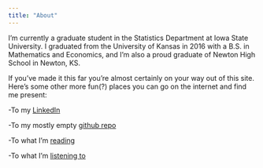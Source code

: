 ```yaml
---
title: "About"
---
```


I'm currently a graduate student in the Statistics Department at Iowa State University. I graduated from the University of Kansas in 2016 with a B.S. in Mathematics and Economics, and I'm also a proud graduate of Newton High School in Newton, KS.

If you've made it this far you're almost certainly on your way out of this site. Here's some other more fun(?) places you can go on the internet and find me present:

-To my [LinkedIn](https://www.linkedin.com/in/steve-harms-ab46236b/)

-To my mostly empty [github repo](https://github.com/stharms)

-To what I'm [reading](https://www.goodreads.com/user/show/42417708-st-harms)

-To what I'm [listening to](https://www.albumoftheyear.org/user/stharms/)
